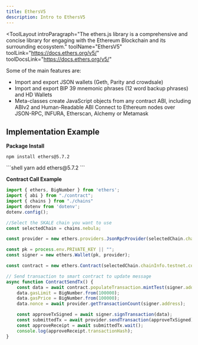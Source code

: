 ```yaml
---
title: EthersV5
description: Intro to EthersV5
---
```


<ToolLayout
    introParagraph="The ethers.js library is a comprehensive and concise library for engaging with the Ethereum Blockchain and its surrounding ecosystem."
    toolName="EthersV5"
    toolLink="https://docs.ethers.org/v5/"
    toolDocsLink="https://docs.ethers.org/v5/"
>


Some of the main features are:
- Import and export JSON wallets (Geth, Parity and crowdsale)
- Import and export BIP 39 mnemonic phrases (12 word backup phrases) and HD Wallets
- Meta-classes create JavaScript objects from any contract ABI, including ABIv2 and Human-Readable ABI
Connect to Ethereum nodes over JSON-RPC, INFURA, Etherscan, Alchemy or Metamask

## Implementation Example

**Package Install**
<Tabs>
<TabItem label="npm">
```shell
npm install ethers@5.7.2
```
</TabItem>
<TabItem label="yarn">
```shell
yarn add ethers@5.7.2
```
</TabItem>
</Tabs>

**Contract Call Example**
```typescript
import { ethers, BigNumber } from 'ethers';
import { abi } from "./contract";
import { chains } from "./chains"
import dotenv from 'dotenv';
dotenv.config();

//Select the SKALE chain you want to use
const selectedChain = chains.nebula;

const provider = new ethers.providers.JsonRpcProvider(selectedChain.chainInfo.testnet.rpcUrl);

const pk = process.env.PRIVATE_KEY || "";
const signer = new ethers.Wallet(pk, provider);

const contract = new ethers.Contract(selectedChain.chainInfo.testnet.contracts[0].address, abi, signer);

// Send transaction to smart contract to update message
async function ContractSendTx() {
    const data = await contract.populateTransaction.mintTest(signer.address);
    data.gasLimit = BigNumber.from(100000);
    data.gasPrice = BigNumber.from(100000);
    data.nonce = await provider.getTransactionCount(signer.address);

    const approveTxSigned = await signer.signTransaction(data);
    const submittedTx = await provider.sendTransaction(approveTxSigned);
    const approveReceipt = await submittedTx.wait();
    console.log(approveReceipt.transactionHash);    
}

```

</ToolLayout>